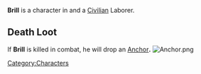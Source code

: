 

{{Infobox
| name     = Brill
| image    = Brill.jpg
| race     = Jarackle
| location = Havaria - Murder Bay
| source   = 
| reward   = 
| related  = Civilian - Laborer
| ID       =
}}{{quote|You wouldn't want Brill's job. But then, neither does Brill.|Brill's Compendium Description}}'''Brill''' is a character in {{Gamename}} and a [[Civilian]] Laborer.

== Death Loot ==
If '''Brill''' is killed in combat, he will drop an [[Anchor]]'''.'''
[[File:Anchor.png|none|thumb]]
<br />
[[Category:Characters]]
